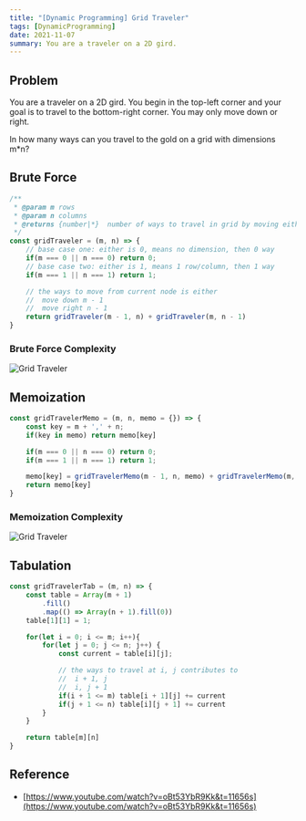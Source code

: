 ```yaml
---
title: "[Dynamic Programming] Grid Traveler"
tags: [DynamicProgramming]
date: 2021-11-07
summary: You are a traveler on a 2D gird.
---
```


## Problem

You are a traveler on a 2D gird. You begin in the top-left corner and your goal
is to travel to the bottom-right corner. You may only move down or right.

In how many ways can you travel to the gold on a grid with dimensions m*n?

## Brute Force

```javascript
/**
 * @param m rows
 * @param n columns
 * @returns {number|*}  number of ways to travel in grid by moving either downward, or rightward.
 */
const gridTraveler = (m, n) => {
    // base case one: either is 0, means no dimension, then 0 way
    if(m === 0 || n === 0) return 0;
    // base case two: either is 1, means 1 row/column, then 1 way
    if(m === 1 || n === 1) return 1;

    // the ways to move from current node is either
    //  move down m - 1
    //  move right n - 1
    return gridTraveler(m - 1, n) + gridTraveler(m, n - 1)
}
```

### Brute Force Complexity

![Grid Traveler](/../../assets/dynamic-programming/grid-traveler-raw.PNG)

## Memoization

```javascript
const gridTravelerMemo = (m, n, memo = {}) => {
    const key = m + ',' + n;
    if(key in memo) return memo[key]

    if(m === 0 || n === 0) return 0;
    if(m === 1 || n === 1) return 1;

    memo[key] = gridTravelerMemo(m - 1, n, memo) + gridTravelerMemo(m, n - 1, memo)
    return memo[key]
}
```

### Memoization Complexity

![Grid Traveler](/../../assets/dynamic-programming/grid-traveler-memo.PNG)

## Tabulation

```javascript
const gridTravelerTab = (m, n) => {
    const table = Array(m + 1)
        .fill()
        .map(() => Array(n + 1).fill(0))
    table[1][1] = 1;

    for(let i = 0; i <= m; i++){
        for(let j = 0; j <= n; j++) {
            const current = table[i][j];

            // the ways to travel at i, j contributes to
            //  i + 1, j
            //  i, j + 1
            if(i + 1 <= m) table[i + 1][j] += current
            if(j + 1 <= n) table[i][j + 1] += current
        }
    }

    return table[m][n]
}
```

## Reference

- [https://www.youtube.com/watch?v=oBt53YbR9Kk&t=11656s](https://www.youtube.com/watch?v=oBt53YbR9Kk&t=11656s)